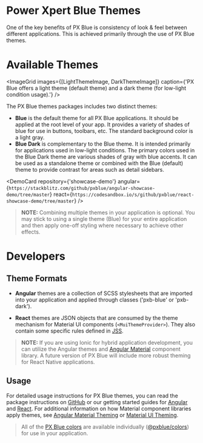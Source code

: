 
<!-- KEYWORDS: design style theme -->

# Power Xpert Blue Themes

One of the key benefits of PX Blue is consistency of look & feel between different applications. This is achieved primarily through the use of PX Blue themes.

<div style={REGULAR_WIDTH_STYLE}>
    <MaterialDesignDescription
        title={'Material Theming Overview'}
        description={`Material Design's brief introduction to theming.`}
        url={'https://material.io/design/material-theming/overview.html#'}
    />
    <MaterialDesignDescription
        title={'Dark Theme'}
        url={'https://material.io/design/color/dark-theme.html'}
        description={`Material Design's dark theme guide.`}
        style={{ marginRight: 0 }}
    />
</div>
<Divider />

# Available Themes

<ImageGrid
    images={[LightThemeImage, DarkThemeImage]}
    caption={'PX Blue offers a light theme (default theme) and a dark theme (for low-light condition usage).'}
/>

The PX Blue themes packages includes two distinct themes:

-   **Blue** is the default theme for all PX Blue applications. It should be applied at the root level of your app. It provides a variety of shades of blue for use in buttons, toolbars, etc. The standard background color is a light gray.
-   **Blue Dark** is complementary to the Blue theme. It is intended primarily for applications used in low-light conditions. The primary colors used in the Blue Dark theme are various shades of gray with blue accents. It can be used as a standalone theme or combined with the Blue (default) theme to provide contrast for areas such as detail sidebars.

<DemoCard
    repository={'showcase-demo'}
    angular={`https://stackblitz.com/github/pxblue/angular-showcase-demo/tree/master`}
    react={`https://codesandbox.io/s/github/pxblue/react-showcase-demo/tree/master`}
/>

> **NOTE:** Combining multiple themes in your application is optional. You may stick to using a single theme (Blue) for your entire application and then apply one-off styling where necessary to achieve other effects.

<Divider />

# Developers

## Theme Formats

-   **Angular** themes are a collection of SCSS stylesheets that are imported into your application and applied through classes ('pxb-blue' or 'pxb-dark').

-   **React** themes are JSON objects that are consumed by the theme mechanism for Material UI components (`<MuiThemeProvider>`). They also contain some specific rules defined in [JSS](https://material-ui.com/customization/css-in-js/).

> **NOTE:** If you are using Ionic for hybrid application development, you can utilize the Angular themes and [Angular Material](https://material.angular.io/components/categories) component library. A future version of PX Blue will include more robust theming for React Native applications.

## Usage

For detailed usage instructions for PX Blue themes, you can read the package instructions on [GitHub](https://github.com/pxblue/themes#px-blue-themes-for-eaton-applications) or our getting started guides for [Angular](/development/frameworks-web/angular) and [React](/development/frameworks-web/react). For additional information on how Material component libraries apply themes, see [Angular Material Theming](https://material.angular.io/guide/theming) or [Material UI Theming](https://material-ui.com/customization/themes/).

> All of the [PX Blue colors](/style/color) are available individually ([@pxblue/colors](https://www.npmjs.com/package/@pxblue/colors)) for use in your application.
